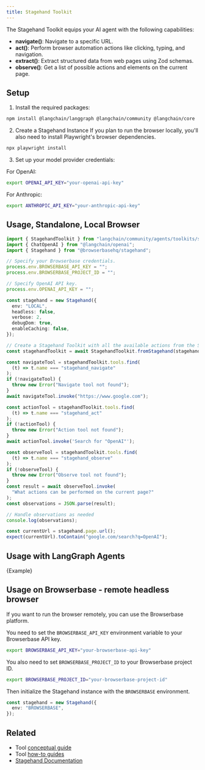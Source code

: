```yaml
---
title: Stagehand Toolkit
---
```



The Stagehand Toolkit equips your AI agent with the following capabilities:

- **navigate()**: Navigate to a specific URL.
- **act()**: Perform browser automation actions like clicking, typing, and navigation.
- **extract()**: Extract structured data from web pages using Zod schemas.
- **observe()**: Get a list of possible actions and elements on the current page.

## Setup

1. Install the required packages:

```bash
npm install @langchain/langgraph @langchain/community @langchain/core
```

2. Create a Stagehand Instance
   If you plan to run the browser locally, you'll also need to install Playwright's browser dependencies.

```bash
npx playwright install
```

3. Set up your model provider credentials:

For OpenAI:

```bash
export OPENAI_API_KEY="your-openai-api-key"
```

For Anthropic:

```bash
export ANTHROPIC_API_KEY="your-anthropic-api-key"
```

## Usage, Standalone, Local Browser

```typescript
import { StagehandToolkit } from "langchain/community/agents/toolkits/stagehand";
import { ChatOpenAI } from "@langchain/openai";
import { Stagehand } from "@browserbasehq/stagehand";

// Specify your Browserbase credentials.
process.env.BROWSERBASE_API_KEY = "";
process.env.BROWSERBASE_PROJECT_ID = "";

// Specify OpenAI API key.
process.env.OPENAI_API_KEY = "";

const stagehand = new Stagehand({
  env: "LOCAL",
  headless: false,
  verbose: 2,
  debugDom: true,
  enableCaching: false,
});

// Create a Stagehand Toolkit with all the available actions from the Stagehand.
const stagehandToolkit = await StagehandToolkit.fromStagehand(stagehand);

const navigateTool = stagehandToolkit.tools.find(
  (t) => t.name === "stagehand_navigate"
);
if (!navigateTool) {
  throw new Error("Navigate tool not found");
}
await navigateTool.invoke("https://www.google.com");

const actionTool = stagehandToolkit.tools.find(
  (t) => t.name === "stagehand_act"
);
if (!actionTool) {
  throw new Error("Action tool not found");
}
await actionTool.invoke('Search for "OpenAI"');

const observeTool = stagehandToolkit.tools.find(
  (t) => t.name === "stagehand_observe"
);
if (!observeTool) {
  throw new Error("Observe tool not found");
}
const result = await observeTool.invoke(
  "What actions can be performed on the current page?"
);
const observations = JSON.parse(result);

// Handle observations as needed
console.log(observations);

const currentUrl = stagehand.page.url();
expect(currentUrl).toContain("google.com/search?q=OpenAI");
```

## Usage with LangGraph Agents

<CodeBlock language="typescript">{Example}</CodeBlock>

## Usage on Browserbase - remote headless browser

If you want to run the browser remotely, you can use the Browserbase platform.

You need to set the `BROWSERBASE_API_KEY` environment variable to your Browserbase API key.

```bash
export BROWSERBASE_API_KEY="your-browserbase-api-key"
```

You also need to set `BROWSERBASE_PROJECT_ID` to your Browserbase project ID.

```bash
export BROWSERBASE_PROJECT_ID="your-browserbase-project-id"
```

Then initialize the Stagehand instance with the `BROWSERBASE` environment.

```typescript
const stagehand = new Stagehand({
  env: "BROWSERBASE",
});
```

## Related

- Tool [conceptual guide](/oss/javascript/concepts/tools)
- Tool [how-to guides](/oss/javascript/how-to/#tools)
- [Stagehand Documentation](https://github.com/browserbase/stagehand#readme)
